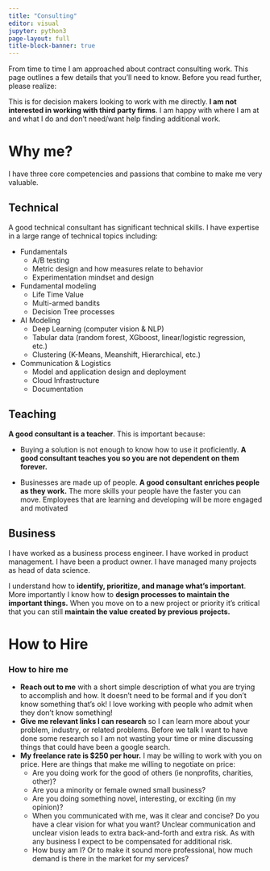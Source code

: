 ```yaml
---
title: "Consulting"
editor: visual
jupyter: python3
page-layout: full
title-block-banner: true
---
```


From time to time I am approached about contract consulting work.  This page outlines a few details that you'll need to know.  Before you read further, please realize:

:::{.callout-important}

This is for decision makers looking to work with me directly.  **I am not interested in working with third party firms**.  I am happy with where I am at and what I do and don't need/want help finding additional work.

:::

# Why me?

I have three core competencies and passions that combine to make me very valuable.

:::{.callout-tip}
## Technical

A good technical consultant has significant technical skills.  I have expertise in a large range of technical topics including:

+ Fundamentals
    + A/B testing
    + Metric design and how measures relate to behavior
    + Experimentation mindset and design
+ Fundamental modeling
    + Life Time Value
    + Multi-armed bandits
    + Decision Tree processes
+ AI Modeling
    + Deep Learning (computer vision & NLP)
    + Tabular data (random forest, XGboost, linear/logistic regression, etc.)
    + Clustering (K-Means, Meanshift, Hierarchical, etc.)
+ Communication & Logistics
    + Model and application design and deployment
    + Cloud Infrastructure
    + Documentation
:::
    

:::{.callout-tip}
## Teaching

**A good consultant is a teacher**.  This is important because:

+ Buying a solution is not enough to know how to use it proficiently.  **A good consultant teaches you so you are not dependent on them forever.**

+ Businesses are made up of people.  **A good consultant enriches people as they work.**   The more skills your people have the faster you can move.  Employees that are learning and developing will be more engaged and motivated

:::

:::{.callout-tip}
## Business
I have worked as a business process engineer.  I have worked in product management.  I have been a product owner.  I have managed many projects as head of data science.

I understand how to **identify, prioritize, and manage what's important**.  More importantly I know how to **design processes to maintain the important things.**  When you move on to a new project or priority it's critical that you can still **maintain the value created by previous projects.**
:::


# How to Hire

:::{.callout-note}

### How to hire me

+ **Reach out to me** with a short simple description of what you are trying to accomplish and how.  It doesn't need to be formal and if you don't know something that's ok!  I love working with people who admit when they don't know something!
+ **Give me relevant links I can research** so I can learn more about your problem, industry, or related problems.  Before we talk I want to have done some research so I am not wasting your time or mine discussing things that could have been a google search.
+ **My freelance rate is $250 per hour.**  I may be willing to work with you on price.  Here are things that make me willing to negotiate on price:
    + Are you doing work for the good of others (ie nonprofits, charities, other)?
    + Are you a minority or female owned small business?
    + Are you doing something novel, interesting, or exciting (in my opinion)?
    + When you communicated with me, was it clear and concise? Do you have a clear vision for what you want?  Unclear communication and unclear vision leads to extra back-and-forth and extra risk.  As with any business I expect to be compensated for additional risk.
    + How busy am I?  Or to make it sound more professional, how much demand is there in the market for my services? 
:::

<a rel="me" href="https//sigmoid.social/@isaac_flath"></a>

